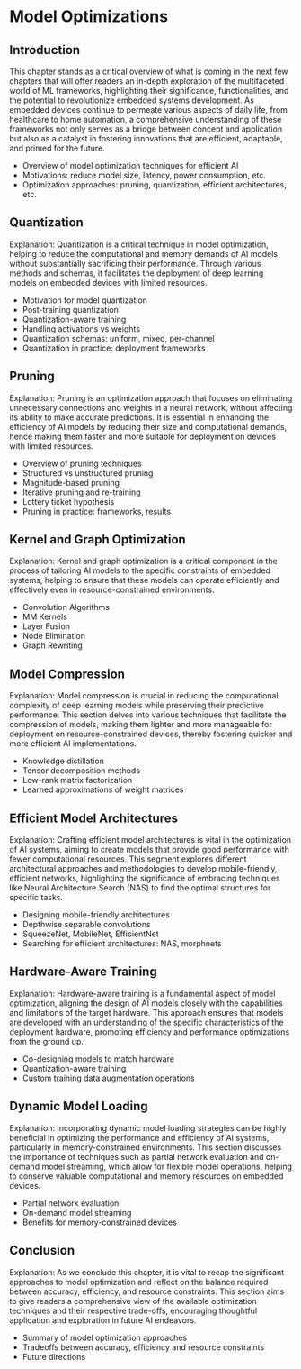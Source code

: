 # Model Optimizations

## Introduction

This chapter stands as a critical overview of what is coming in the next few chapters that will offer readers an in-depth exploration of the multifaceted world of ML frameworks, highlighting their significance, functionalities, and the potential to revolutionize embedded systems development. As embedded devices continue to permeate various aspects of daily life, from healthcare to home automation, a comprehensive understanding of these frameworks not only serves as a bridge between concept and application but also as a catalyst in fostering innovations that are efficient, adaptable, and primed for the future.

- Overview of model optimization techniques for efficient AI
- Motivations: reduce model size, latency, power consumption, etc.
- Optimization approaches: pruning, quantization, efficient architectures, etc.

## Quantization

Explanation: Quantization is a critical technique in model optimization, helping to reduce the computational and memory demands of AI models without substantially sacrificing their performance. Through various methods and schemas, it facilitates the deployment of deep learning models on embedded devices with limited resources.

- Motivation for model quantization
- Post-training quantization
- Quantization-aware training
- Handling activations vs weights
- Quantization schemas: uniform, mixed, per-channel
- Quantization in practice: deployment frameworks 

## Pruning

Explanation: Pruning is an optimization approach that focuses on eliminating unnecessary connections and weights in a neural network, without affecting its ability to make accurate predictions. It is essential in enhancing the efficiency of AI models by reducing their size and computational demands, hence making them faster and more suitable for deployment on devices with limited resources.

- Overview of pruning techniques
- Structured vs unstructured pruning
- Magnitude-based pruning 
- Iterative pruning and re-training
- Lottery ticket hypothesis
- Pruning in practice: frameworks, results

## Kernel and Graph Optimization

Explanation: Kernel and graph optimization is a critical component in the process of tailoring AI models to the specific constraints of embedded systems, helping to ensure that these models can operate efficiently and effectively even in resource-constrained environments.

- Convolution Algorithms
- MM Kernels
- Layer Fusion
- Node Elimination
- Graph Rewriting

## Model Compression

Explanation: Model compression is crucial in reducing the computational complexity of deep learning models while preserving their predictive performance. This section delves into various techniques that facilitate the compression of models, making them lighter and more manageable for deployment on resource-constrained devices, thereby fostering quicker and more efficient AI implementations.

- Knowledge distillation
- Tensor decomposition methods
- Low-rank matrix factorization
- Learned approximations of weight matrices

## Efficient Model Architectures

Explanation: Crafting efficient model architectures is vital in the optimization of AI systems, aiming to create models that provide good performance with fewer computational resources. This segment explores different architectural approaches and methodologies to develop mobile-friendly, efficient networks, highlighting the significance of embracing techniques like Neural Architecture Search (NAS) to find the optimal structures for specific tasks.

- Designing mobile-friendly architectures
- Depthwise separable convolutions
- SqueezeNet, MobileNet, EfficientNet
- Searching for efficient architectures: NAS, morphnets

## Hardware-Aware Training

Explanation: Hardware-aware training is a fundamental aspect of model optimization, aligning the design of AI models closely with the capabilities and limitations of the target hardware. This approach ensures that models are developed with an understanding of the specific characteristics of the deployment hardware, promoting efficiency and performance optimizations from the ground up.

- Co-designing models to match hardware
- Quantization-aware training
- Custom training data augmentation operations

## Dynamic Model Loading

Explanation: Incorporating dynamic model loading strategies can be highly beneficial in optimizing the performance and efficiency of AI systems, particularly in memory-constrained environments. This section discusses the importance of techniques such as partial network evaluation and on-demand model streaming, which allow for flexible model operations, helping to conserve valuable computational and memory resources on embedded devices.

- Partial network evaluation
- On-demand model streaming
- Benefits for memory-constrained devices

## Conclusion

Explanation: As we conclude this chapter, it is vital to recap the significant approaches to model optimization and reflect on the balance required between accuracy, efficiency, and resource constraints. This section aims to give readers a comprehensive view of the available optimization techniques and their respective trade-offs, encouraging thoughtful application and exploration in future AI endeavors.

- Summary of model optimization approaches
- Tradeoffs between accuracy, efficiency and resource constraints
- Future directions